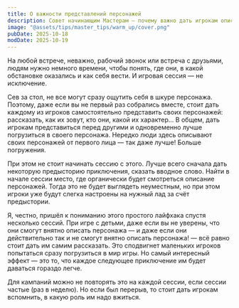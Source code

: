```yaml
---
title: О важности представлений персонажей
description: Совет начинающим Мастерам — почему важно дать игрокам описать своих героев
image: "@assets/tips/master_tips/warm_up/cover.png"
pubDate: 2025-10-18
modDate: 2025-10-19
---
```


На любой встрече, неважно, рабочий звонок или встреча с друзьями, людям нужно немного времени, чтобы понять, где они, в какой обстановке оказались и как себя вести. И игровая сессия — не исключение.

Сев за стол, не все могут сразу ощутить себя в шкуре персонажа. Поэтому, даже если вы не первый раз собрались вместе, стоит дать каждому из игроков самостоятельно представить своих персонажей: рассказать, как их зовут, кто они, какой их характер... В общем, дать игрокам представиться перед другими и одновременно лучше погрузиться в своего персонажа. Нередко люди здесь описывают своих персонажей от первого лица — так даже лучше! Больше погружения.

При этом не стоит начинать сессию с этого. Лучше всего сначала дать некоторую предысторию приключения, сказать вводное слово. Найти в начале сессии место, где органически будет смотреться описание персонажей. Тогда это не будет выглядеть неуместным, но при этом игроки уже будут слегка настроены на нужный лад за счёт предыстории.

Я, честно, пришёл к пониманию этого простого лайфхака спустя несколько сессий. При игре с детьми, даже если вы не уверены, что они смогут внятно описать персонажа — и даже если они действительно так и не смогут внятно описать персонажа! — всё равно стоит дать им самим рассказать. Это сподвигнет маленьких игроков попытаться сразу погрузиться в мир игры. Но самый интересный эффект — это то, что каждое следующее приключение им будет даваться гораздо легче.

<Notice type="note">Для кампаний можно не повторять это на каждой сессии, если сессии частые (раз в неделю). Но если был перерыв, то стоит дать игрокам вспомнить, в какую роль им надо вжиться.</Notice>

